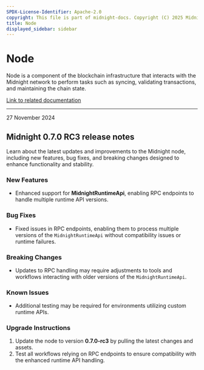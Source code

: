 ```yaml
---
SPDX-License-Identifier: Apache-2.0
copyright: This file is part of midnight-docs. Copyright (C) 2025 Midnight Foundation. Licensed under the Apache License, Version 2.0 (the "License"); You may not use this file except in compliance with the License. You may obtain a copy of the License at http://www.apache.org/licenses/LICENSE-2.0 Unless required by applicable law or agreed to in writing, software distributed under the License is distributed on an "AS IS" BASIS, WITHOUT WARRANTIES OR CONDITIONS OF ANY KIND, either express or implied. See the License for the specific language governing permissions and limitations under the License.
title: Node
displayed_sidebar: sidebar
---
```


# Node

Node is a component of the blockchain infrastructure that interacts with the Midnight network to perform tasks such as syncing, validating transactions, and maintaining the chain state.

[Link to related documentation](../../develop/nodes-and-dapps/node-endpoints)

---

<div 
  style={{
    marginTop: '0',
    fontSize: '1rem',
    fontWeight: 'normal',
    marginBottom: '0.5rem'
  }}
>
  27 November 2024
</div>

## Midnight 0.7.0 RC3 release notes

Learn about the latest updates and improvements to the Midnight node, including new features, bug fixes, and breaking changes designed to enhance functionality and stability.

### New Features

- Enhanced support for **MidnightRuntimeApi**, enabling RPC endpoints to handle multiple runtime API versions.

### Bug Fixes

- Fixed issues in RPC endpoints, enabling them to process multiple versions of the `MidnightRuntimeApi` without compatibility issues or runtime failures.

### Breaking Changes

- Updates to RPC handling may require adjustments to tools and workflows interacting with older versions of the `MidnightRuntimeApi`.

### Known Issues

- Additional testing may be required for environments utilizing custom runtime APIs.

### Upgrade Instructions

1. Update the node to version **0.7.0-rc3** by pulling the latest changes and assets.
2. Test all workflows relying on RPC endpoints to ensure compatibility with the enhanced runtime API handling.
